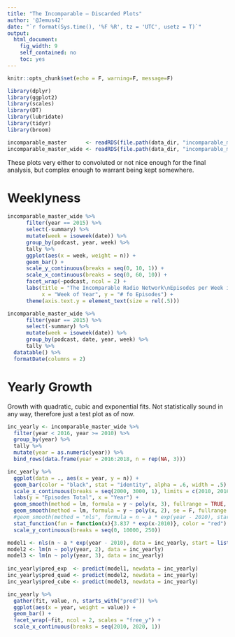 ```yaml
---
title: "The Incomparable — Discarded Plots"
author: '@Jemus42'
date: "`r format(Sys.time(), '%F %R', tz = 'UTC', usetz = T)`"
output:
  html_document:
    fig_width: 9
    self_contained: no
    toc: yes
---
```


```r
knitr::opts_chunk$set(echo = F, warning=F, message=F)

library(dplyr)
library(ggplot2)
library(scales)
library(DT)
library(lubridate)
library(tidyr)
library(broom)

incomparable_master      <- readRDS(file.path(data_dir, "incomparable_master.rds"))
incomparable_master_wide <- readRDS(file.path(data_dir, "incomparable_master_wide.rds"))
```

These plots very either to convoluted or not nice enough for the final analysis, but complex enough to warrant being kept somewhere.

# Weeklyness

```r
incomparable_master_wide %>%
      filter(year == 2015) %>%
      select(-summary) %>%
      mutate(week = isoweek(date)) %>%
      group_by(podcast, year, week) %>%
      tally %>%
      ggplot(aes(x = week, weight = n)) +
      geom_bar() +
      scale_y_continuous(breaks = seq(0, 10, 1)) +
      scale_x_continuous(breaks = seq(0, 60, 10)) +
      facet_wrap(~podcast, ncol = 2) +
      labs(title = "The Incomparable Radio Network\nEpisodes per Week in 2015",
           x = "Week of Year", y = "# fo Episodes") +
      theme(axis.text.y = element_text(size = rel(.5)))

incomparable_master_wide %>%
      filter(year == 2015) %>%
      select(-summary) %>%
      mutate(week = isoweek(date)) %>%
      group_by(podcast, date, year, week) %>%
      tally %>%
  datatable() %>%
  formatDate(columns = 2)
```

# Yearly Growth

Growth with quadratic, cubic and exponential fits. Not statistically sound in any way, therefore just a test plot as of now.

```r
inc_yearly <- incomparable_master_wide %>%
  filter(year < 2016, year >= 2010) %>%
  group_by(year) %>%
  tally %>%
  mutate(year = as.numeric(year)) %>%
  bind_rows(data.frame(year = 2016:2018, n = rep(NA, 3)))

inc_yearly %>%
  ggplot(data = ., aes(x = year, y = n)) +
  geom_bar(color = "black", stat = "identity", alpha = .6, width = .5) +
  scale_x_continuous(breaks = seq(2000, 3000, 1), limits = c(2010, 2016)) +
  labs(y = "Episodes Total", x = "Year") +
  geom_smooth(method = lm, formula = y ~ poly(x, 3), fullrange = TRUE, color = "blue", se = F) +
  geom_smooth(method = lm, formula = y ~ poly(x, 2), se = F, fullrange = TRUE, color = "lightblue") +
  #geom_smooth(method = "nls", formula = n ~ a * exp(year - 2010), start = c(a = 18), se = F)
  stat_function(fun = function(x){3.837 * exp(x-2010)}, color = "red") +
  scale_y_continuous(breaks = seq(0, 10000, 250))

model1 <- nls(n ~ a * exp(year - 2010), data = inc_yearly, start = list(a = 18))
model2 <- lm(n ~ poly(year, 2), data = inc_yearly)
model3 <- lm(n ~ poly(year, 3), data = inc_yearly)
  
inc_yearly$pred_exp  <- predict(model1, newdata = inc_yearly)
inc_yearly$pred_quad <- predict(model2, newdata = inc_yearly)
inc_yearly$pred_cube <- predict(model3, newdata = inc_yearly)

inc_yearly %>% 
  gather(fit, value, n, starts_with("pred")) %>%
  ggplot(aes(x = year, weight = value)) +
  geom_bar() +
  facet_wrap(~fit, ncol = 2, scales = "free_y") +
  scale_x_continuous(breaks = seq(2010, 2020, 1))
```

